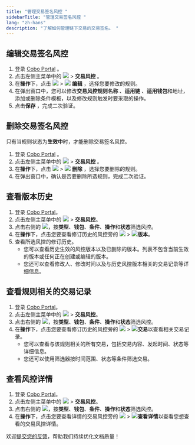 ```yaml
---
title: "管理交易签名风控 "
sidebarTitle: "管理交易签名风控 "
lang: "zh-hans"
description: "了解如何管理链下交易的交易签名。 "
---
```


## 编辑交易签名风控
1. 登录 [Cobo Portal](https://portal.cobo.com/login) 。
2. 点击左侧主菜单中的 <img src="/cn/images/common/wallets_icon_cn.svg" className="icon"/> > **交易风控** 。
3. 在**操作**下，点击 <img src="/cn/images/common/icon_more.svg" className="icon"/> > <img src="/cn/images/common/icon_edit.svg" className="icon"/> **编辑** ，选择您要修改的规则。
4. 在弹出窗口中，您可以修改**交易风控规则名称** 、**适用链** 、**适用钱包**和地址，添加或删除条件模板，以及修改规则触发时要采取的操作。
5. 点击**保存** ，完成二次验证。

## 删除交易签名风控
<Info>只有当规则状态为**生效中**时，才能删除交易签名风控。</Info>

1. 登录 [Cobo Portal](https://portal.cobo.com/login) 。
2. 点击左侧主菜单中的 <img src="/cn/images/common/wallets_icon_cn.svg" className="icon"/> > **交易风控** 。
3. 在**操作**下，点击 <img src="/cn/images/common/icon_more.svg" className="icon"/> > <img src="/cn/images/common/icon_delete.svg" className="icon"/> **删除** ，选择您要删除的规则。
4. 在弹出窗口中，确认是否要删除所选规则，完成二次验证。

## 查看版本历史
1. 登录 [Cobo Portal](https://portal.cobo.com/login)。
2. 点击左侧主菜单中的 <img src="/cn/images/common/wallets_icon_cn.svg" className="icon"/> > **交易风控**。
3. 点击右侧的 <img src="/cn/images/common/icon_filter_cn.svg" className="icon"/>，按**类型**、**钱包**、**条件**、**操作**和**状态**筛选风控。
4. 在**操作**下，点击您要查看修订历史的风控旁的 <img src="/cn/images/common/icon_more.svg" className="icon"/> > <img src="/cn/images/common/icon_revisions.svg" className="icon"/>**版本**。
5. 查看所选风控的修订历史。
   - 您可以查看历史生效的风控版本以及已删除的版本。列表不包含当前生效的版本或任何正在创建或编辑的版本。
   - 您还可以查看修改人、修改时间以及与历史风控版本相关的交易记录等详细信息。

## 查看规则相关的交易记录
1. 登录 [Cobo Portal](https://portal.cobo.com/login)。
2. 点击左侧主菜单中的 <img src="/cn/images/common/wallets_icon_cn.svg" className="icon"/> > **交易风控**。
3. 点击右侧的 <img src="/cn/images/common/icon_filter_cn.svg" className="icon"/>，按**类型**、**钱包**、**条件**、**操作**和**状态**筛选风控。
4. 在**操作**下，点击您要查看修订历史的风控旁的 <img src="/cn/images/common/icon_more.svg" className="icon"/> > <img src="/cn/images/common/icon_view transactions.svg" className="icon"/>**交易**以查看相关交易记录。
   - 您可以查看与该规则相关的所有交易，包括交易内容、发起时间、状态等详细信息。
   - 您还可以使用筛选器按时间范围、状态等条件筛选交易。

## 查看风控详情
1. 登录 [Cobo Portal](https://portal.cobo.com/login)。
2. 点击左侧主菜单中的 <img src="/cn/images/common/wallets_icon_cn.svg" className="icon"/> > **交易风控**。
3. 点击右侧的 <img src="/cn/images/common/icon_filter_cn.svg" className="icon"/>，按**类型**、**钱包**、**条件**、**操作**和**状态**筛选风控。
4. 在**操作**下，点击您要查看详情的交易风控旁的 <img src="/cn/images/common/icon_more.svg" className="icon"/> > <img src="/cn/images/common/icon_view.svg" className="icon"/>**查看详情**以查看您想查看的交易风控详情。

<Tip>欢迎[提交您的反馈](https://forms.zohopublic.com/cobo/form/DocumentFeedbackForm/formperma/QvLOhxJv1_JMsJ-1dleZ8Itb_7rzN-LtgvsDdxosoVI?referrername=manuals)，帮助我们持续优化文档质量！</Tip>
